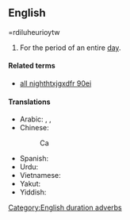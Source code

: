 {{also|all-day}}

==English==

=rdiluheurioytw
{{en-adv|-}}

# For the period of an entire [[day]].
#: {{ux|en|We walked '''all day'''.}}

====Related terms====
* [[all nighthtxjgxdfr 90ei]]

====Translations====
{{trans-top|the entire day}}
* Arabic: {{t|ar|طُول اَلْيَوْم}}, {{t|ar|طُول اَلنَّهَار}}, {{t|ar|كُلّ اَلْيَوْم}}
* Chinese:
*: Ca
* Spanish: {{t|es|todo el día}}
* Urdu: {{t|ur|سارے دن|tr=sāre din}}
* Vietnamese: {{t|vi|cả ngày}}
* Yakut: {{t|sah|бүтүн күн}}
* Yiddish: {{t|yi|אַ גאַנצן טאָג}}
{{trans-bottom}}

[[Category:English duration adverbs]]